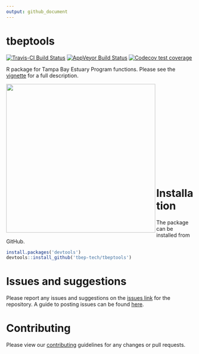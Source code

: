 ```yaml
---
output: github_document
---
```


# tbeptools

[![Travis-CI Build Status](https://travis-ci.org/tbep-tech/tbeptools.svg?branch=master)](https://travis-ci.org/tbep-tech/tbeptools)
[![AppVeyor Build Status](https://ci.appveyor.com/api/projects/status/github/tbep-tech/tbeptools?branch=master&svg=true)](https://ci.appveyor.com/project/tbep-tech/tbeptools)
[![Codecov test coverage](https://codecov.io/gh/tbep-tech/tbeptools/branch/master/graph/badge.svg)](https://codecov.io/gh/tbep-tech/tbeptools?branch=master)

R package for Tampa Bay Estuary Program functions. Please see the [vignette](https://tbep-tech.github.io/tbeptools/articles/intro.html) for a full description.

<img src="man/figures/tbep_logo.png" align="left" width="400"/>
<br></br>
<br></br>
<br></br>
<br></br>
<br></br>
<br></br>
<br></br>

# Installation

The package can be installed from GitHub.

```r
install.packages('devtools')
devtools::install_github('tbep-tech/tbeptools')
```

# Issues and suggestions

Please report any issues and suggestions on the [issues link](https://github.com/tbep-tech/tbeptools/issues) for the repository.  A guide to posting issues can be found [here](.github/ISSUE_TEMPLATE.md).

# Contributing

Please view our [contributing](.github/CONTRIBUTING.md) guidelines for any changes or pull requests.
